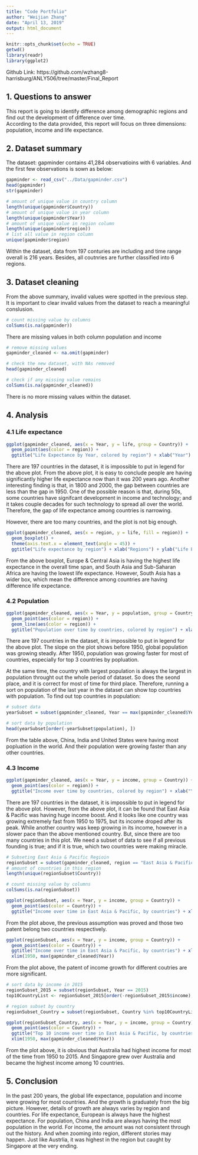 ```yaml
---
title: "Code Portfolio"
author: "Weijian Zhang"
date: "April 13, 2019"
output: html_document
---
```


```r
knitr::opts_chunk$set(echo = TRUE)
getwd()
library(readr)
library(ggplot2)
```

Github Link: https://github.com/wzhang8-harrisburg/ANLY506/tree/master/Final_Report

##  1. Questions to answer
This report is going to identify difference among demographic regions and find out the development of difference over time.  
According to the data provided, this report will focus on three dimensions: population, income and life expectance.

##  2. Dataset summary
The dataset: gapminder contains 41,284 observatioins with 6 variables. And the first few observations is sown as below:
```r
gapminder <- read_csv("../Data/gapminder.csv")
head(gapminder)
str(gapminder)
```
```r
# amount of unique value in country column
length(unique(gapminder$Country))
# amount of unique value in year column
length(unique(gapminder$Year))
# amount of unique value in region column
length(unique(gapminder$region))
# list all value in region column
unique(gapminder$region)
```
Within the dataset, data from 197 conturies are including and time range overall is 216 years. Besides, all coutnries are further classified into 6 regions.

##  3. Dataset cleaning
From the above summary, invalid values were spotted in the previous step.  
It is important to clear invalid values from the dataset to reach a meaningful conslusion.
```r
# count missing value by columns
colSums(is.na(gapminder))
```
There are missing values in both column population and income
```r
# remove missing values
gapminder_cleaned <- na.omit(gapminder)
```
```r
# check the new dataset, with NAs removed
head(gapminder_cleaned)
```
```r
# check if any missing value remains
colSums(is.na(gapminder_cleaned))
```
There is no more missing values within the dataset.

##  4. Analysis
### 4.1 Life expectance
```r
ggplot(gapminder_cleaned, aes(x = Year, y = life, group = Country)) + 
  geom_point(aes(color = region)) + 
  ggtitle("Life Expectance by Year, colored by region") + xlab("Year") + ylab("Life Expectance (Years)")
```
  
There are 197 countries in the dataset, it is impossible to put in legend for the above plot.
From the above plot, it is easy to conclude people are having significantly higher life expectance now than it was 200 years ago.
Another interesting finding is that, in 1800 and 2000, the gap between countries are less than the gap in 1950.
One of the possible reason is that, during 50s, some countries have signifcant development in income and technology; and it takes couple decades for such technology to spread all over the world. Therefore, the gap of life expectance among countries is narrowing.

However, there are too many countries, and the plot is not big enough. 
```r
ggplot(gapminder_cleaned, aes(x = region, y = life, fill = region)) + 
  geom_boxplot() + 
  theme(axis.text.x = element_text(angle = 45)) + 
  ggtitle("Life expectance by region") + xlab("Regions") + ylab("Life Expectance (Years)")
```
From the above boxplot, Europe & Central Asia is having the highest life expectance in the overall time span, and South Asia and Sub-Saharan Africa are having the lowest life expectance. However, South Asia has a wider box, which mean the difference among countries are having difference life expectance.

### 4.2 Population
```r
ggplot(gapminder_cleaned, aes(x = Year, y = population, group = Country)) +
  geom_point(aes(color = region)) + 
  geom_line(aes(color = region)) + 
  ggtitle("Population over time by countries, colored by region") + xlab("Year") + ylab("Population")
```
  
There are 197 countries in the dataset, it is impossible to put in legend for the above plot.
The slope on the plot shows before 1950, global population was growing steadly.
After 1950, population was growing faster for most of countries, especially for top 3 countries by popluation.

At the same time, the country with largest population is always the largest in population throught out the whole period of dataset.
So does the seond place, and it is correct for most of time for third place. 
Therefore, running a sort on population of the last year in the dataset can show top countries with population.
To find out top countries in population:
```r
# subset data
yearSubset = subset(gapminder_cleaned, Year == max(gapminder_cleaned$Year))
```
```r
# sort data by population
head(yearSubset[order(-yearSubset$population), ])
```
From the table above, China, India and United States were having most popluation in the world.
And their population were growing faster than any other countries.

### 4.3 Income
```r
ggplot(gapminder_cleaned, aes(x = Year, y = income, group = Country)) +
  geom_point(aes(color = region)) + 
  ggtitle("Income over time by countries, colored by region") + xlab("Year") + ylab("Income")
```

There are 197 countries in the dataset, it is impossible to put in legend for the above plot.
However, from the above plot, it can be found that East Asia & Pacific was having huge income boost.
And it looks like one country was growing extremely fast from 1950 to 1975, but its income droped after its peak.
While another country was keep growing in its income, however in a slower pace than the above mentioned country.
But, since there are too many countries in this plot. We need a subset of data to see if all previous founding is true; and if it is true, which two countries were making miracle.
```r
# Subseting East Asia & Pacific Regioin
regionSubset = subset(gapminder_cleaned, region == "East Asia & Pacific")
# amount of countries in this region
length(unique(regionSubset$Country))
```

```r
# count missing value by columns
colSums(is.na(regionSubset))
```

```r
ggplot(regionSubset, aes(x = Year, y = income, group = Country)) +
  geom_point(aes(color = Country)) + 
  ggtitle("Income over time in East Asia & Pacific, by countries") + xlab("Year") + ylab("Income")
```
From the plot above, the previous assumption was proved and those two patent belong two countries respectively.
```r
ggplot(regionSubset, aes(x = Year, y = income, group = Country)) +
  geom_point(aes(color = Country)) + 
  ggtitle("Income over time in East Asia & Pacific, by countries") + xlab("Year") + ylab("Income") + 
  xlim(1950, max(gapminder_cleaned$Year))
```
From the plot above, the patent of income growth for different coutries are more significant.
```r
# sort data by income in 2015
regionSubset_2015 = subset(regionSubset, Year == 2015)
top10CountryList <- regionSubset_2015[order(-regionSubset_2015$income), ]$Country[1:10]
```

```r
# region subset by country
regionSubset_Country = subset(regionSubset, Country %in% top10CountryList)
```

```r
ggplot(regionSubset_Country, aes(x = Year, y = income, group = Country)) +
  geom_point(aes(color = Country)) + 
  ggtitle("Top 10 income over time in East Asia & Pacific, by countries") + xlab("Year") + ylab("Income") + 
  xlim(1950, max(gapminder_cleaned$Year))
```
From the plot above, it is obvious that Australia had highest income for most of the time from 1950 to 2015.
And Singapore grew over Australia and became the highest income among 10 countries.

##  5. Conclusion
In the past 200 years, the global life expectance, population and income were growing for most countries.
And the growth is graduately from the big picture. However, details of growth are always varies by region and countries.
For life expectance, European is always have the highest expectance.
For population, China and India are always having the most population in the world. 
For income, the amount was not consistent through out the history. And when zooming into region, different stories may happen.
Just like Austrlia, it was highest in the region but caught by Singapore at the very ending.


